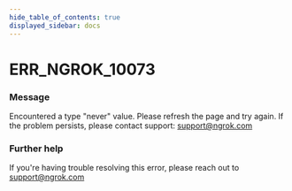 ```yaml
---
hide_table_of_contents: true
displayed_sidebar: docs
---
```



# ERR_NGROK_10073

### Message

Encountered a type "never" value. Please refresh the page and try again. If the problem persists, please contact support: support@ngrok.com

<ErrorDetails error="err_ngrok_10073" />

### Further help

If you're having trouble resolving this error, please reach out to [support@ngrok.com](mailto:support@ngrok.com?subject=Help%20with%20ERR_NGROK_10073)
